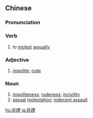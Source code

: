 {{also|非礼}}
==Chinese==
{{zh-forms|s=非礼}}
{{wikipedia|lang=zh}}

===Pronunciation===
{{zh-pron
|m=fēilǐ
|c=fei1 lai5
|cat=v,a,n
}}

===Verb===
{{zh-verb}}

# to [[molest]] [[sexually]]

===Adjective===
{{zh-adj}}

# [[impolite]]; [[rude]]

===Noun===
{{zh-noun}}

# [[impoliteness]]; [[rudeness]]; [[incivility]]
# [[sexual]] [[molestation]]; [[indecent assault]]

[[hu:非禮]]
[[ja:非禮]]
